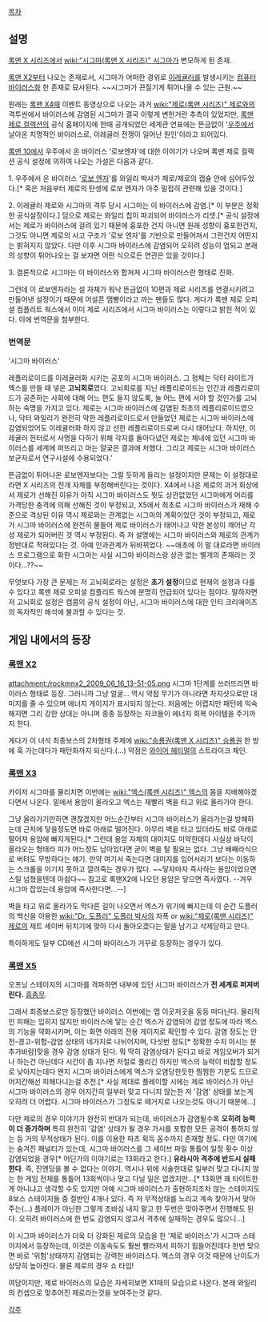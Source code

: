 [[목차]]

== 설명 ==
[[록맨 X 시리즈]]에서 [[wiki:"시그마(록맨 X 시리즈)" 시그마]]가 변모하게 된 존재.

[[록맨 X2]]부터 나오는 존재로서, 시그마가 어떠한 경위로 [[이레귤러]]를 발생시키는 [[컴퓨터 바이러스]]화 한 존재로 묘사된다. ~~시그마가 끈질기게 튀어나올 수 있는 근원.~~

원래는 [[록맨 X4]]때 이벤트 동영상으로 나오는 과거 [[wiki:"제로(록맨 시리즈)" 제로]]와의 격투씬에서 바이러스에 감염된 시그마가 결국 이렇게 변한거란 추측이 있었지만, [[록맨 제로 컬렉션]]의 공식 홈페이지에 한때 공개되었던 세계관 연표에는 뜬금없이 '[[우주]]에서 날아온 치명적인 바이러스로, 이레귤러 전쟁이 일어난 원인'이라고 되어있다.

[[록맨 10]]에서 우주에서 온 바이러스 '로보엔자'에 대한 이야기가 나오며 록맨 제로 컬렉션 공식 설정에 의하여 나오는 가설은 다음과 같다.

1. 우주에서 온 바이러스 '[[로보 엔자]]'를 와일리 박사가 제로/제로의 캡슐 안에 심어두었다.[* 혹은 처음부터 제로의 탄생에 로보 엔자가 아주 밀접히 관련해 있을 것이다.]

2. 이레귤러 제로와 시그마의 격투 당시 시그마는 이 바이러스에 감염.[* 이 부분은 정확한 공식설정이다.] 덤으로 제로는 와일리 칩이 파괴되어 바이러스가 리셋.[* 공식 설정에서는 제로가 바이러스에 걸려 있기 때문에 흉포한 건지 아니면 원래 성향이 흉포한건지, 그것도 아니면 제로의 사고 구조가 '로보 엔자'를 기반으로 만들어져서 그런건지 어떤지는 밝혀지지 않았다. 다만 이후 시그마 바이러스에 감염되어 오히려 성능이 업되고 본래의 성향이 튀어나오는 걸 보자면 어떤 식으로든 연관은 있을 것이다.]

3. 결론적으로 시그마는 이 바이러스와 합쳐져 시그마 바이러스란 형태로 진화.

그런데 이 로보엔자라는 설 자체가 워낙 뜬금없이 10편과 제로 시리즈를 연결시키려고 만들어낸 설정이기 때문에 어설픈 땜빵이라고 까는 팬들도 많다.
게다가 록맨 제로 오피셜 컴플리트 웍스에서 이미 제로 시리즈에서 시그마 바이러스는 이렇다고 밝힌 적이 있다. 이에 번역문을 첨부한다.

=== 번역문 ===
'시그마 바이러스'

레플리로이드를 이레귤러화 시키는 공포의 시그마 바이러스. 그 정체는 닥터 라이트가 엑스를 만들 때 넣은 '''고뇌회로'''였다. 고뇌회로를 지닌 레플리로이드는 인간과 레플리로이드가 공존하는 사회에 대해 어느 편도 들지 않도록, 늘 어느 편에 서야 할 것인가를 고뇌하는 숙명을 가지고 있다. 제로는 시그마 바이러스에 감염된 최초의 레플리로이드였으나, 닥터 와일리가 완전히 악한 레플리로이드로서 만들었던 제로는 시그마 바이러스에 감염되었어도 이레귤러화 하지 않고 선한 레플리로이드로써 다시 태어났다. 하지만, 이레귤러 헌터로서 사명을 다하기 위해 각지를 돌아다녔던 제로는 체내에 있던 시그마 바이러스를 세계에 퍼뜨리고 마는 얄궂은 결과에 처했다. 그리고 제로는 시그마 바이러스 보균자로서 연구시설에 수용되었다.'


뜬금없이 튀어나온 로보엔자보다는 그럴 듯하게 들리는 설정이지만 문제는 이 설정대로라면 X 시리즈의 전개 자체를 부정해버린다는 것이다. X4에서 나온 제로의 과거 회상에서 제로가 선해진 이유가 아직 시그마 바이러스도 뭣도 상관없었던 시그마에게 머리를 가격당한 충격에 의해 선해진 것이 부정되고, X5에서 최초로 시그마 바이러스가 재해 수준으로 격상된 이유 역시 제로와는 관계없는 시그마의 계획이었던 것이 부정되고, 제로가 시그마 바이러스에 완전히 물들어 제로 바이러스가 태어나고 악한 본성이 깨어난 각성 제로가 되어버린 것 역시 부정된다. 즉 저 설명에는 시그마 바이러스와 제로의 관계가 정반대로 적혀있다는 것. 아예 인과관계가 뒤바뀌었다. ~~애초에 이 말 대로라면 바이러스 프로그램으로 화한 시그마는 사실 시그마 바이러스랑 상관 없는 별개의 존재라는 것이다...??~~

무엇보다 가장 큰 문제는 저 고뇌회로라는 설정은 '''초기 설정'''이므로 현재의 설정과 다를 수 있다고 록맨 제로 오피셜 컴플리트 웍스에 분명히 언급되어 있다는 점이다. 말하자면 저 고뇌회로 설정은 캡콤의 공식 설정이 아닌, 시그마 바이러스에 대한 인티 크리에이츠의 독자적인 해석에 불과할 수 있다는 것.

== 게임 내에서의 등장 ==
=== [[록맨 X2]] ===
attachment:/rockmnx2_2009_06_16_13-51-05.png
시그마 1단계를 쓰러뜨리면 바이러스 형태로 등장. 그러니까 그냥 얼굴... 역시 약점 무기가 아니라면 차지샷으로만 대미지를 줄 수 있으며 에너지 게이지가 표시되지 않는다. 처음에는 어렵지만 패턴에 익숙해지면 그리 강한 상대는 아니며 종종 등장하는 자코들이 에너지 회복 아이템을 주기까지 한다.

게다가 이 녀석 최종보스의 2차형태 주제에 [[wiki:"승룡권(록맨 X 시리즈)" 승룡권]] 한 방에 훅 가는데다가 패턴화까지 되신다.(...) 약점은 [[와이어 헤티멀]]의 스트라이크 체인.

=== [[록맨 X3]] ===
카이저 시그마를 물리치면 이번에는 [[wiki:"엑스(록맨 시리즈)" 엑스]]의 몸을 지배해야겠다면서 나온다. 밑에서 용암이 올라오고 엑스는 재빨리 벽을 타고 위로 올라가야 한다.

그냥 올라가기만하면 괜찮겠지만 어느순간부터 시그마 바이러스가 올라가는걸 방해하는데 근처에 닿을정도면 바로 아래로 떨어진다. 아무리 벽을 타고 있더라도 바로 아래로 떨어져 용암에 빠지게된다.[* 그런데 용암 자체의 대미지도 미약한데다 사실상 바닥이 올라오는 형태라 피가 어느정도 남아있다면 굳이 벽을 탈 필요는 없다. 그냥 배째라식으로 버텨도 무방하다는 얘기. 만약 여기서 죽는다면 대미지를 입어서라기 보다는 이동하는 스크롤을 이기지 못하고 깔려죽는 경우가 많다. ~~닿자마자 즉사하는 용암이었으면 스릴 넘쳤을텐데 아쉽다~~ 참고로 록맨X2에 나오던 용암은 닿으면 즉사였다. --겨우 시그마 잡았는데 용암에 즉사한다면...--]

벽을 타고 위로 올라가도 막다른 길이 나오면서 엑스가 위기에 빠지는데 이 순간 도플러의 백신을 이용한 [[wiki:"Dr. 도플러" 도플러 박사]]의 자폭 or [[wiki:"제로(록맨 시리즈)" 제로]]의 제트 세이버 뒤치기에 맞아 다시 돌아오겠다는 말을 남기고 삭제당하고 만다.

특이하게도 일부 CD에선 시그마 바이러스가 거꾸로 등장하는 경우가 있다.

=== [[록맨 X5]] ===
오프닝 스테이지의 시그마를 격파하면 내부에 있던 시그마 바이러스가 '''전 세계로 퍼져버린다.''' [[흠좀무]].

그래서 최종보스로만 등장했던 바이러스 이번에는 맵 이곳저곳을 둥둥 떠다닌다. 물리적인 피해는 입히지 않지만 바이러스에 닿는 순간 엑스가 감염되어 감염 정도에 따라 엑스의 기능을 약화시키며, 이는 화면 아래의 전용 게이지로 확인할 수 있다. 감염 정도는 안전-경고-위험-감염 상태의 네가지로 나뉘어지며, 다섯번 정도[* 정확한 수치 아시는 분 추가바람]맞을 경우 감염 상태가 된다. 뭐 딱히 감염상태가 된다고 바로 게임오버가 되거나 하는건 아닌데다 시간이 좀 지나면 저절로 풀리긴 하지만 엑스의 능력이 비참할 정도로 낮아지는데다 왠지 시그마 바이러스에게 엑스가 오염당한듯한 찜찜한 기분도 드므로 어지간해선 피해다니는걸 추천.[* 사실 제대로 플레이할 시에는 제로 바이러스가 아닌 시그마 바이러스의 경우 어지간히 일부러 맞고 다니지 않는한 저 '감염' 상태를 보는게 오히려 더 어렵다. 시그마 바이러스가 그정도로 떼거지로 나오는것도 아니기 때문에...]

다만 제로의 경우 이야기가 완전히 반대가 되는데, 바이러스가 감염될수록 '''오히려 능력이 더 증가하며''' 특히 완전히 '감염' 상태가 될 경우 가시를 포함한 모든 공격이 통하지 않는 등 거의 무적상태가 된다. 이를 이용한 파츠 획득 꼼수까지 존재할 정도. 다만 여기에는 숨겨진 패널티가 있는데, 시그마 바이러스를 그 세이브 파일 통틀어 일정 횟수 이상 감염되었을 경우[* 어딘가의 이야기로는 13회라고 한다.] '''유라시아 격추에 반드시 실패한다'''. 즉, 진엔딩을 볼 수 없다는 이야기. 역시나 위에 서술한대로 일부러 맞고 다니지 않는 한 게임 전체를 통틀어 13회씩이나 맞고 다닐 일은 없겠지만...[* 13회면 꽤 타이트한게 아니냐고 생각할 수도 있지만 아예 시그마 바이러스가 출현하지조차 않는 스테이지도 8보스 스테이지들 중 절반인 4개나 있다. 즉 저 무적상태를 노리고 계속 찿아가서 맞아주는(...) 플레이가 아닌한 그렇게 조바심 내지 말고 한 두번은 맞아주면서 진행해도 된다. 오히려 바이러스에 한 번도 감염되지 않고서 격추에 실패하는 경우도 많으니...]

이 시그마 바이러스가 더욱 더 강화된 제로의 모습을 한 '제로 바이러스'가 시그마 스테이지에서 등장하는데, 이것은 이동속도도 훨씬 빨라져서 피하기 힘들어진데다 한번 맞으면 바로 '위험'상태까지 감염되는 강력한 바이러스다. 엑스의 경우 이것 때문에 난이도가 상당히 높아진다. 물론 제로의 경우 쇼 타임!

여담이지만, 제로 바이러스의 모습은 자세히보면 X1때의 모습으로 나온다. 본래 와일리의 컨셉으로 맞추어진 제로라는것을 보여주는것 같다. 


[[각주]]
